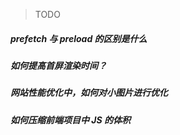 > TODO

##### prefetch 与 preload 的区别是什么

##### 如何提高首屏渲染时间？

##### 网站性能优化中，如何对小图片进行优化

##### 如何压缩前端项目中 JS 的体积
